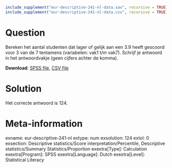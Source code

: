 ```r
include_supplement("eur-descriptive-241-nl-data.sav", recursive = TRUE)
include_supplement("eur-descriptive-241-nl-data.csv", recursive = TRUE)
```

Question
========
Bereken het aantal studenten dat lager of gelijk aan een 3.9 heeft gescoord voor 3 van de 7 tentamens (variabelen: vak1 t/m vak7). Schrijf je antwoord in het antwoordvakje (geen cijfers achter de komma).

**Download**: [SPSS file](eur-descriptive-241-nl-data.sav), [CSV file](eur-descriptive-241-nl-data.csv)


Solution
========
Het correcte antwoord is 124.


Meta-information
================
exname: eur-descriptive-241-nl
extype: num
exsolution: 124
extol: 0
exsection: Descriptive statistics/Score interpretation/Percentile, Descriptive statistics/Summary Statistics/Proportion
exextra[Type]: Calculation
exextra[Program]: SPSS
exextra[Language]: Dutch
exextra[Level]: Statistical Literacy
